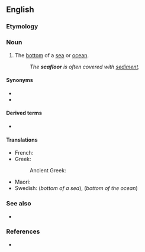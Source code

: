 ==English==
{{wp|seabed}}

===Etymology===
{{compound|en|sea|floor}}

===Noun===
{{en-noun}}

# The [[bottom]] of a [[sea]] or [[ocean]].
#: ''The '''seafloor''' is often covered with [[sediment]].''

====Synonyms====
* {{l|en|ocean floor}}
* {{l|en|seabed}}

====Derived terms====
* {{l|en|seafloor spreading}}

====Translations====
{{trans-top-also|seafloor|seabed}}
* French: {{t+|fr|fond marin|m}}
* Greek:
*: Ancient Greek: {{t|grc|βένθος|n}}
{{trans-mid}}
* Maori: {{t|mi|papamoana}}
* Swedish: {{t+|sv|sjöbotten|c}} (''bottom of a sea''), {{t+|sv|havsbotten|c}} (''bottom of the ocean'')
{{trans-bottom}}

===See also===
* {{l|en|benthos}}

===References===
* {{R:Merriam-Webster Online}}